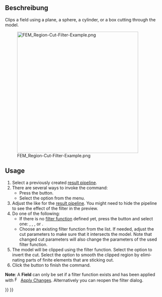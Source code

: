 <languages/>

<div lang="en" dir="ltr" class="mw-content-ltr">
{{Docnav
|[[FEM_PostFilterCutFunction|Function cut filter]]
|[[FEM_PostFilterContours|Contours filter]]
|[[FEM_Workbench|FEM]]
|IconL=FEM_PostFilterCutFunction.svg
|IconR=FEM_PostFilterContours.svg
|IconC=Workbench_FEM.svg
}}
</div>

<div lang="en" dir="ltr" class="mw-content-ltr">
{{GuiCommand
|Name=FEM PostFilterClipRegion
|MenuLocation=Results → Region clip filter
|Workbenches=[[FEM_Workbench|FEM]]
|SeeAlso=[[FEM_PostPipelineFromResult|FEM Result pipeline]], [[FEM_PostCreateFunctions|FEM Filter functions]], [[FEM_tutorial|FEM tutorial]]
}}
</div>

<span id="Description"></span>
==Beschreibung==

<div lang="en" dir="ltr" class="mw-content-ltr">
Clips a field using a plane, a sphere, a cylinder, or a box cutting through the model.
</div>

[[File:FEM_Region-Cut-Filter-Example.png|400px]]

{{Caption|Ein Filter Schnittbereich mit einer Kugel als Schnittfunktion.</br>
Die ursprüngliche Pipeline ist das halbtransparente Objekt.}}

<div lang="en" dir="ltr" class="mw-content-ltr">
==Usage==
</div>

<div lang="en" dir="ltr" class="mw-content-ltr">
# Select a previously created [[FEM_PostPipelineFromResult|result pipeline]].
# There are several ways to invoke the command:
#* Press the {{Button|[[Image:FEM_PostFilterClipRegion.svg|16px]] [[FEM_PostFilterClipRegion|Region clip filter]]}} button.
#* Select the {{MenuCommand|Results → [[Image:FEM_PostFilterClipRegion.svg|16px]] Region clip filter}} option from the menu.
# Adjust the {{MenuCommand|Result display options}} like for the [[FEM_PostPipelineFromResult|result pipeline]]. You might need to hide the pipeline to see the effect of the filter in the preview.
# Do one of the following:
#* If there is no [[FEM_PostCreateFunctions|filter function]] defined yet, press the {{Button|[[Image:List-add.svg|16px]] Create}} button and select one: {{MenuCommand|[[Image:FEM_PostCreateFunctionPlane.svg|16px]] [[FEM_PostCreateFunctionPlane|Plane]]}}, {{MenuCommand|[[Image:FEM_PostCreateFunctionSphere.svg|16px]] [[FEM_PostCreateFunctionSphere|Sphere]]}}, {{MenuCommand|[[Image:FEM_PostCreateFunctionCylinder.svg|16px]] [[FEM_PostCreateFunctionCylinder|Cylinder]]}}, or {{MenuCommand|[[Image:FEM_PostCreateFunctionBox.svg|16px]] [[FEM_PostCreateFunctionBox|Box]]}}.
#* Choose an existing filter function from the list. If needed, adjust the cut parameters to make sure that it intersects the model. Note that changed cut parameters will also change the parameters of the used filter function.
# The model will be clipped using the filter function. Select the {{MenuCommand|Inside Out}} option to invert the cut. Select the {{MenuCommand|Cut Cells}} option to smooth the clipped region by eliminating parts of finite elements that are sticking out.
# Click the {{Button|OK}} button to finish the command.
</div>

<div lang="en" dir="ltr" class="mw-content-ltr">
'''Note''': A '''Field''' can only be set if a filter function exists and has been applied with  [[Image:FEM_PostApplyChanges.svg|16px]] [[FEM_PostApplyChanges|Apply Changes]]. Alternatively you can reopen the filter dialog.
</div>


<div lang="en" dir="ltr" class="mw-content-ltr">
{{Docnav
|[[FEM_PostFilterCutFunction|Function cut filter]]
|[[FEM_PostFilterContours|Contours filter]]
|[[FEM_Workbench|FEM]]
|IconL=FEM_PostFilterCutFunction.svg
|IconR=FEM_PostFilterContours.svg
|IconC=Workbench_FEM.svg
}}
</div>

{{FEM Tools navi{{#translation:}}}}
{{Userdocnavi{{#translation:}}}}
